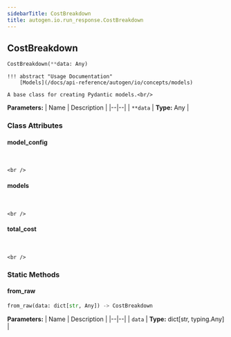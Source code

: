 ```yaml
---
sidebarTitle: CostBreakdown
title: autogen.io.run_response.CostBreakdown
---
```

<h2 id="autogen.io.run_response.CostBreakdown" class="doc doc-heading">
    <code class="doc-symbol doc-symbol-heading doc-symbol-class"></code>
    <span class="doc doc-object-name doc-class-name">CostBreakdown</span>
</h2>

```python
CostBreakdown(**data: Any)
```

    !!! abstract "Usage Documentation"
        [Models](/docs/api-reference/autogen/io/concepts/models)
    
    A base class for creating Pydantic models.<br/>

<b>Parameters:</b>
| Name | Description |
|--|--|
| `**data` | **Type:** Any |

### Class Attributes

<code class="doc-symbol doc-symbol-heading doc-symbol-attribute"></code>
#### model_config
<br />

    <br />

<code class="doc-symbol doc-symbol-heading doc-symbol-attribute"></code>
#### models
<br />

    <br />

<code class="doc-symbol doc-symbol-heading doc-symbol-attribute"></code>
#### total_cost
<br />

    <br />

### Static Methods

<code class="doc-symbol doc-symbol-heading doc-symbol-method"></code>
#### from_raw

```python
from_raw(data: dict[str, Any]) -> CostBreakdown
```

    

<b>Parameters:</b>
| Name | Description |
|--|--|
| `data` | **Type:** dict[str, typing.Any] |

<br />